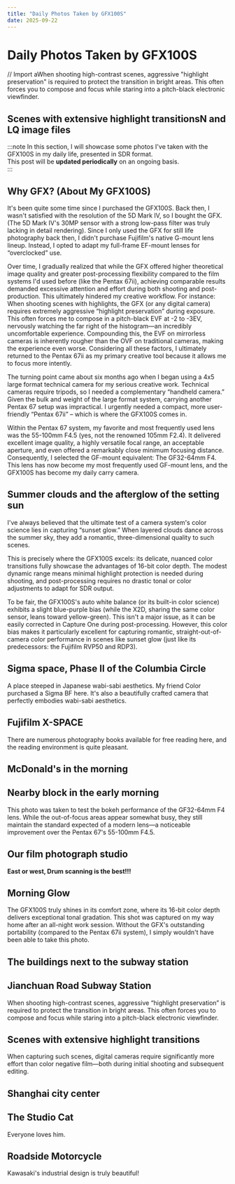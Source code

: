 ```yaml
---
title: "Daily Photos Taken by GFX100S"
date: 2025-09-22
---
```


# Daily Photos Taken by GFX100S


// Import aWhen shooting high-contrast scenes, aggressive "highlight preservation" is required to protect the transition in bright areas. This often forces you to compose and focus while staring into a pitch-black electronic viewfinder.

<Photo json={_DSF7461} lqip={_DSF7461LQ} />
<Photo json={_DSF7465} lqip={_DSF7465LQ} />

## Scenes with extensive highlight transitionsN and LQ image files


:::note
In this section, I will showcase some photos I've taken with the GFX100S in my daily life, presented in SDR format.  
This post will be **updated periodically** on an ongoing basis.  
:::

## Why GFX? (About My GFX100S)

It's been quite some time since I purchased the GFX100S. Back then, I wasn't satisfied with the resolution of the 5D Mark IV, so I bought the GFX. (The 5D Mark IV's 30MP sensor with a strong low-pass filter was truly lacking in detail rendering). Since I only used the GFX for still life photography back then, I didn't purchase Fujifilm's native G-mount lens lineup. Instead, I opted to adapt my full-frame EF-mount lenses for “overclocked” use.

Over time, I gradually realized that while the GFX offered higher theoretical image quality and greater post-processing flexibility compared to the film systems I'd used before (like the Pentax 67ii), achieving comparable results demanded excessive attention and effort during both shooting and post-production. This ultimately hindered my creative workflow. For instance: When shooting scenes with highlights, the GFX (or any digital camera) requires extremely aggressive “highlight preservation” during exposure. This often forces me to compose in a pitch-black EVF at -2 to -3EV, nervously watching the far right of the histogram—an incredibly uncomfortable experience. Compounding this, the EVF on mirrorless cameras is inherently rougher than the OVF on traditional cameras, making the experience even worse. Considering all these factors, I ultimately returned to the Pentax 67ii as my primary creative tool because it allows me to focus more intently.

The turning point came about six months ago when I began using a 4x5 large format technical camera for my serious creative work. Technical cameras require tripods, so I needed a complementary “handheld camera.” Given the bulk and weight of the large format system, carrying another Pentax 67 setup was impractical. I urgently needed a compact, more user-friendly “Pentax 67ii” – which is where the GFX100S comes in.

Within the Pentax 67 system, my favorite and most frequently used lens was the 55-100mm F4.5 (yes, not the renowned 105mm F2.4). It delivered excellent image quality, a highly versatile focal range, an acceptable aperture, and even offered a remarkably close minimum focusing distance. Consequently, I selected the GF-mount equivalent: The GF32-64mm F4. This lens has now become my most frequently used GF-mount lens, and the GFX100S has become my daily carry camera.

## Summer clouds and the afterglow of the setting sun

I've always believed that the ultimate test of a camera system's color science lies in capturing “sunset glow.” When layered clouds dance across the summer sky, they add a romantic, three-dimensional quality to such scenes.

This is precisely where the GFX100S excels: its delicate, nuanced color transitions fully showcase the advantages of 16-bit color depth. The modest dynamic range means minimal highlight protection is needed during shooting, and post-processing requires no drastic tonal or color adjustments to adapt for SDR output.

To be fair, the GFX100S's auto white balance (or its built-in color science) exhibits a slight blue-purple bias (while the X2D, sharing the same color sensor, leans toward yellow-green). This isn't a major issue, as it can be easily corrected in Capture One during post-processing. However, this color bias makes it particularly excellent for capturing romantic, straight-out-of-camera color performance in scenes like sunset glow (just like its predecessors: the Fujifilm RVP50 and RDP3).

<Photo json={_DSF6994} lqip={_DSF6994LQ} />
<Photo json={_DSF7025} lqip={_DSF7025LQ} />

## Sigma space, Phase II of the Columbia Circle

A place steeped in Japanese wabi-sabi aesthetics. My friend Color purchased a Sigma BF here. It's also a beautifully crafted camera that perfectly embodies wabi-sabi aesthetics.

<Photo json={_DSF7539} lqip={_DSF7539LQ} />
<Photo json={_DSF7046} lqip={_DSF7046LQ} />
<Photo json={_DSF7048} lqip={_DSF7048LQ} />
<Photo json={_DSF7067} lqip={_DSF7067LQ} />
<Photo json={_DSF7071} lqip={_DSF7071LQ} />
<Photo json={_DSF7076} lqip={_DSF7076LQ} />

## Fujifilm X-SPACE

There are numerous photography books available for free reading here, and the reading environment is quite pleasant.

<Photo json={_DSF7088} lqip={_DSF7088LQ} />

## McDonald's in the morning

<Photo json={_DSF7166} lqip={_DSF7166LQ} />

## Nearby block in the early morning

This photo was taken to test the bokeh performance of the GF32-64mm F4 lens. While the out-of-focus areas appear somewhat busy, they still maintain the standard expected of a modern lens—a noticeable improvement over the Pentax 67's 55-100mm F4.5.

<Photo json={_DSF7183} lqip={_DSF7183LQ} />
<Photo json={_DSF7195} lqip={_DSF7195LQ} />

## Our film photograph studio

**East or west, Drum scanning is the best!!!**

<Photo json={_DSF7225} lqip={_DSF7225LQ} />
<Photo json={_DSF7233} lqip={_DSF7233LQ} />
<Photo json={_DSF7237} lqip={_DSF7237LQ} />
<Photo json={_DSF7242} lqip={_DSF7242LQ} />
<Photo json={_DSF7252} lqip={_DSF7252LQ} />
<Photo json={_DSF7254} lqip={_DSF7254LQ} />

## Morning Glow

The GFX100S truly shines in its comfort zone, where its 16-bit color depth delivers exceptional tonal gradation. This shot was captured on my way home after an all-night work session. Without the GFX's outstanding portability (compared to the Pentax 67ii system), I simply wouldn't have been able to take this photo.

<Photo json={_DSF7277} lqip={_DSF7277LQ} />

## The buildings next to the subway station

<Photo json={_DSF7294} lqip={_DSF7294LQ} />

## Jianchuan Road Subway Station

When shooting high-contrast scenes, aggressive “highlight preservation” is required to protect the transition in bright areas. This often forces you to compose and focus while staring into a pitch-black electronic viewfinder.

<Photo json="./_DSF7461.json" lqip="./_DSF7461_lq.jpeg" />
<Photo json="./_DSF7465.json" lqip="./_DSF7465_lq.jpeg" />

## Scenes with extensive highlight transitions

When capturing such scenes, digital cameras require significantly more effort than color negative film—both during initial shooting and subsequent editing.

<Photo json={_DSF7440} lqip={_DSF7440LQ} />
<Photo json={_DSF7442} lqip={_DSF7442LQ} />
<Photo json={_DSF7449} lqip={_DSF7449LQ} />
<Photo json={_DSF7459} lqip={_DSF7459LQ} />

## Shanghai city center

<Photo json={_DSF7315} lqip={_DSF7315LQ} />
<Photo json={_DSF7317} lqip={_DSF7317LQ} />
<Photo json={_DSF7329} lqip={_DSF7329LQ} />
<Photo json={_DSF7469} lqip={_DSF7469LQ} />
<Photo json={_DSF7470} lqip={_DSF7470LQ} />
<Photo json={_DSF7486} lqip={_DSF7486LQ} />
<Photo json={_DSF7499} lqip={_DSF7499LQ} />
<Photo json={_DSF7519} lqip={_DSF7519LQ} />

## The Studio Cat

Everyone loves him.

<Photo json={_DSF7403} lqip={_DSF7403LQ} />
<Photo json={_DSF7421} lqip={_DSF7421LQ} />

## Roadside Motorcycle

Kawasaki's industrial design is truly beautiful!

<Photo json={_DSF7436} lqip={_DSF7436LQ} />

